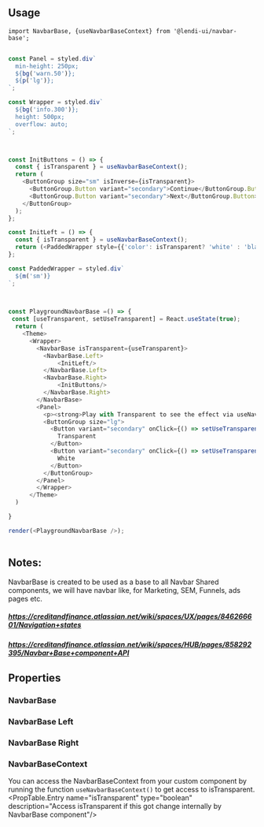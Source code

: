 
## Usage

```
import NavbarBase, {useNavbarBaseContext} from '@lendi-ui/navbar-base';
```

```js

const Panel = styled.div`
  min-height: 250px;
  ${bg('warn.50')};
  ${p('lg')};
`;

const Wrapper = styled.div`
  ${bg('info.300')};
  height: 500px;
  overflow: auto;
`;



const InitButtons = () => {
  const { isTransparent } = useNavbarBaseContext();
  return (
    <ButtonGroup size="sm" isInverse={isTransparent}>
      <ButtonGroup.Button variant="secondary">Continue</ButtonGroup.Button>
      <ButtonGroup.Button variant="secondary">Next</ButtonGroup.Button>
    </ButtonGroup>
  );
};

const InitLeft = () => {
  const { isTransparent } = useNavbarBaseContext();
  return (<PaddedWrapper style={{'color': isTransparent? 'white' : 'black'}}>Left content</PaddedWrapper>);
};

const PaddedWrapper = styled.div`
  ${m('sm')}
`;


        
const PlaygroundNavbarBase =() => {
 const [useTransparent, setUseTransparent] = React.useState(true);  
  return (
    <Theme>
      <Wrapper>
        <NavbarBase isTransparent={useTransparent}>
          <NavbarBase.Left>
              <InitLeft/>
          </NavbarBase.Left>
          <NavbarBase.Right>
              <InitButtons/>
          </NavbarBase.Right>
        </NavbarBase>
        <Panel>
          <p><strong>Play with Transparent to see the effect via useNavbarBaseContext</strong></p>
          <ButtonGroup size="lg">
            <Button variant="secondary" onClick={() => setUseTransparent(true)}>
              Transparent
            </Button>
            <Button variant="secondary" onClick={() => setUseTransparent(false)}>
              White
            </Button>
          </ButtonGroup>
        </Panel>
        </Wrapper>
      </Theme>
  )

}     

render(<PlaygroundNavbarBase />);
             
```

## Notes:
NavbarBase is created to be used as a base to all Navbar Shared components, we will have navbar like, for Marketing, SEM, Funnels, ads pages etc.
##### https://creditandfinance.atlassian.net/wiki/spaces/UX/pages/846266601/Navigation+states
##### https://creditandfinance.atlassian.net/wiki/spaces/HUB/pages/858292395/Navbar+Base+component+API

## Properties
### NavbarBase
<PropTable>
  <PropTable.Entry name="children" type="React.ReactNode" description="The navbar base component."/>
</PropTable>

### NavbarBase Left
<PropTable>
  <PropTable.Entry name="children" type="React.ReactNode" description="The navbar base left component."/>
</PropTable>

### NavbarBase Right
<PropTable>
  <PropTable.Entry name="children" type="React.ReactNode" description="The navbar base right component."/>
</PropTable>

### NavbarBaseContext
You can access the NavbarBaseContext from your custom component by running the function `useNavbarBaseContext()` to get access to isTransparent.
<PropTable>
  <PropTable.Entry name="isTransparent" type="boolean" description="Access isTransparent if this got change internally by NavbarBase component"/>
</PropTable>

